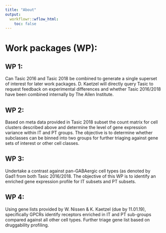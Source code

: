 ```yaml
---
title: "About"
output:
  workflowr::wflow_html:
    toc: false
---
```


# Work packages (WP):

## WP 1: 

Can Tasic 2016 and Tasic 2018 be combined to generate a single superset of interest for later work packages. D. Kaetzel will directly query Tasic to request feedback on experimental differences and whether Tasic 2016/2018 have been combined internally by The Allen Institute.     
	
## WP 2: 

Based on meta data provided in Tasic 2018 subset the count matrix for cell clusters described above and determine the level of gene expression variance within IT and PT groups. The objective is to determine whether subclasses can be binned into two groups for further triaging against gene sets of interest or other cell classes.  

## WP 3: 

Undertake a contrast against pan-GABAergic cell types (as denoted by Gad1 from both Tasic 2016/2018. The objective of this WP is to identify an enriched gene expression profile for IT subsets and PT subsets.

## WP 4: 

Using gene lists provided by W. Nissen & K. Kaetzel (due by 11.01.19), specifically GPCRs identify receptors enriched in IT and PT sub-groups compared against all other cell types. Further triage gene list based on druggability profiling.
